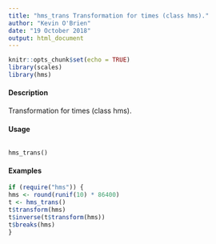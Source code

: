 ```yaml
---
title: "hms_trans Transformation for times (class hms)."
author: "Kevin O'Brien"
date: "19 October 2018"
output: html_document
---
```


```r
knitr::opts_chunk$set(echo = TRUE)
library(scales)
library(hms)
```

#### Description

Transformation for times (class hms).

#### Usage
<pre><code>
hms_trans()
</code></pre>

#### Examples

```r
if (require("hms")) {
hms <- round(runif(10) * 86400)
t <- hms_trans()
t$transform(hms)
t$inverse(t$transform(hms))
t$breaks(hms)
}
```
